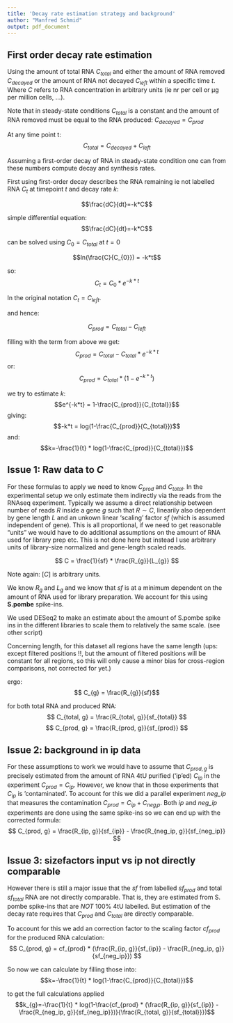 ```yaml
---
title: 'Decay rate estimation strategy and background'
author: "Manfred Schmid"
output: pdf_document
---
```



## First order decay rate estimation

Using the amount of total RNA $C_{total}$ and either the amount of RNA removed $C_{decayed}$ or the amount of RNA not decayed $C_{left}$ within a specific time $t$. Where $C$ refers to RNA concentration in arbitrary units (ie nr per cell or µg per million cells, ...).

Note that in steady-state conditions $C_{total}$ is a constant and the amount of RNA removed  must be equal to the RNA produced: $C_{decayed} = C_{prod}$

At any time point t:
$$ C_{total} = C_{decayed} + C_{left} $$

Assuming a first-order decay of RNA in steady-state condition one can from these numbers compute decay and synthesis rates.

First using first-order decay describes the RNA remaining ie not labelled RNA
$C_{t}$ at timepoint $t$ and decay rate $k$:

$$\frac{dC}{dt}=-k*C$$

simple differential equation:
$$\frac{dC}{dt}=-k*C$$

can be solved using $C_{0}=C_{total}$ at $t=0$

$$ln(\frac{C}{C_{0}}) = -k*t$$

so: 
$$ C_{t} = C_{0} * e^{-k*t} $$


In the original notation $C_{t} = C_{left}$.

and hence:

$$C_{prod} = C_{total} - C_{left}$$

filling with the term from above we get:
$$C_{prod} = C_{total} - C_{total} * e^{-k*t}$$
or:
$$C_{prod} = C_{total} *(1 - e^{-k*t})$$

we try to estimate $k$:
$$e^{-k*t} = 1-\frac{C_{prod}}{C_{total}}$$
giving:
$$-k*t = log(1-\frac{C_{prod}}{C_{total}})$$
and:
$$k=-\frac{1}{t} * log(1-\frac{C_{prod}}{C_{total}})$$



## Issue 1: Raw data to $C$

For these formulas to apply we need to know $C_{prod}$ and $C_{total}$. In the experimental setup we only estimate them indirectly via the reads from the RNAseq experiment. Typically we assume a direct relationship between number of reads $R$ inside a gene $g$ such that $R \sim C$, linearily also dependent by gene length $L$ and an unkown linear 'scaling' factor $sf$ (which is assumed independent of gene). This is all proportional, if we need to get reasonable "units" we would have to do additional assumptions on the amount of RNA used for library prep etc. This is not done here but instead I use arbitrary units of library-size normalized and gene-length scaled reads.

$$ C = \frac{1}{sf} * \frac{R_{g}}{L_{g}} $$

Note again: $[C]$ is arbitrary units.


We know $R_{g}$ and $L_{g}$ and we know that $sf$ is at a minimum dependent on the amount of RNA used for library preparation. We account for this using **S.pombe** spike-ins. 

We used DESeq2 to make an estimate about the amount of S.pombe spike ins in the different libraries to scale them to relatively the same scale. (see other script)

Concerning length, for this dataset all regions have the same length 
(ups: except filtered positions !!, but the amount of filtered positions will be constant for all regions, so this will only cause a minor bias for cross-region comparisons, not corrected for yet.)

ergo:
$$ C_{g} = \frac{R_{g}}{sf}$$

for both total RNA and produced RNA:
$$ C_{total, g} = \frac{R_{total, g}}{sf_{total}} $$
$$ C_{prod, g} = \frac{R_{prod, g}}{sf_{prod}} $$


## Issue 2: background in ip data

For these assumptions to work we would have to assume that $C_{prod, g}$ is precisely estimated from the amount of RNA 4tU purified ('ip'ed) $C_{ip}$ in the experiment $C_{prod} = C_{ip}$. However, we know that in those experiments that $C_{ip}$ is 'contaminated'. To account for this we did a parallel experiment *neg_ip* that measures the contamination $C_{prod} = C_{ip} + C_{neg_ip}$. Both *ip* and *neg_ip* experiments are done using the same spike-ins so we can end up with the corrected formula:
$$ C_{prod, g} = \frac{R_{ip, g}}{sf_{ip}} - \frac{R_{neg_ip, g}}{sf_{neg_ip}} $$


## Issue 3: sizefactors input vs ip not directly comparable
However there is still a major issue that the $sf$ from labelled $sf_{prod}$ and total $sf_{total}$ RNA are not directly comparable. That is, they are estimated from S. pombe spike-ins that are *NOT* 100% 4tU labelled. But estimation of the decay rate requires that $C_{prod}$ and $C_{total}$ are directly comparable.

To account for this we add an correction factor to the scaling factor $cf_{prod}$ for the produced RNA calculation:
$$ C_{prod, g} = cf_{prod} * (\frac{R_{ip, g}}{sf_{ip}} - \frac{R_{neg_ip, g}}{sf_{neg_ip}}) $$


So now we can calculate by filling those into: 
$$k=-\frac{1}{t} * log(1-\frac{C_{prod}}{C_{total}})$$

to get the full calculations applied
$$k_{g}=-\frac{1}{t} * log(1-\frac{cf_{prod} * (\frac{R_{ip, g}}{sf_{ip}} - \frac{R_{neg_ip, g}}{sf_{neg_ip}})}{\frac{R_{total, g}}{sf_{total}}})$$


